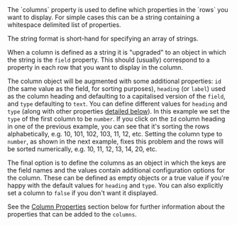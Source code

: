 
<Section code="columns">
  The `columns` property is used to define which properties in the `rows`
  you want to display. For simple cases this can be a string containing a
  whitespace delimited list of properties.

  <Example
    Component={String}
    code={StringSrc}
    caption="columns"
    highlightLines="3"
    expand={false}
    undent={2}
  />

  The string format is short-hand for specifying an array of strings.

  <Example
    Component={Array}
    code={ArraySrc}
    caption="columns"
    highlightLines="3-8"
    expand={false}
    undent={2}
  />

  When a column is defined as a string it is "upgraded" to
  an object in which the string is the `field` property.
  This should (usually) correspond to a property in each row that
  you want to display in the column.

  <Example
    Component={ArrayField}
    code={ArrayFieldSrc}
    caption="columns"
    highlightLines="3-8"
    expand={false}
    undent={2}
  />

  The column object will be augmented with some additional properties:
  `id` (the same value as the field, for sorting purposes),
  `heading` (or `label`) used as the column heading
  and defaulting to a capitalised version of the `field`,
  and `type` defaulting to `text`.
  You can define different values for `heading` and
  `type` (along with other properties
  <a href="#column-properties">detailed below</a>).
  In this example we set the `type` of the
  first column to be `number`.  If you click on the
  `Id` column heading in one of the previous example, you
  can see that it's sorting the rows alphabetically, e.g.
  10, 101, 102, 103, 11, 12, etc.  Setting the column type to
  `number`, as shown in the next example, fixes this problem
  and the rows will be sorted numerically, e.g. 10, 11, 12, 13, 14, 20,
  etc.

  <Example
    Component={ArrayObj}
    code={ArrayObjSrc}
    caption="columns"
    highlightLines="3-8"
    expand={false}
    undent={2}
  />

  The final option is to define the columns as an object in which the
  keys are the field names and the values contain additional configuration
  options for the column.  These can be defined as empty objects or a
  true value if you're happy with the default values for
  `heading` and `type`.  You can also explicitly set
  a column to `false` if you don't want it displayed.

  <Example
    Component={Object}
    code={ObjectSrc}
    caption="columns"
    highlightLines="3-8"
    expand={false}
    undent={2}
  />

  See the <a href="#column-properties">Column Properties</a> section
  below for further information about the properties that can be added
  to the `columns`.
</Section>
